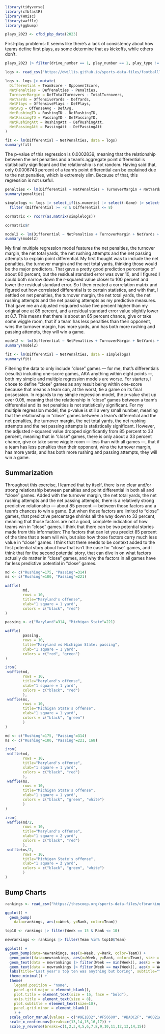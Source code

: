 ```r
library(tidyverse)
library(cfbfastR)
library(Hmisc)
library(waffle)
library(ggbump)
```

```r
plays_2023 <- cfbd_pbp_data(2023)
```

First-play problems: It seems like there's a lack of consistency about how teams define first plays, as some determine that as kickoffs, while others don't.

```r
plays_2023 |> filter(drive_number == 1, play_number == 1, play_type != 'Kickoff') |> distinct(home, play_type)
```

```r
logs <- read_csv("https://dwillis.github.io/sports-data-files/footballlogs1122.csv")
```

```r
logs <- logs |> mutate(
  Differential = TeamScore - OpponentScore,
  NetPenalties = DefPenalties - Penalties,
  TurnoverMargin = DefTotalTurnovers - TotalTurnovers,
  NetYards = OffensiveYards - DefYards,
  NetPlays = OffensivePlays - DefPlays,
  NetAvg = OffenseAvg - DefAvg,
  NetRushingTD = RushingTD - DefRushingTD,
  NetPassingTD = PassingTD - DefPassingTD,
  NetRushingAtt = RushingAtt - DefRushingAtt,
  NetPassingAtt = PassingAtt - DefPassingAtt
)
```

```r
fit <- lm(Differential ~ NetPenalties, data = logs)
summary(fit)
```

The p-value of this regression is 0.0002839, meaning that the relationship between the net penalties and a team's aggregate point differential is statistically significant and the relationship is not random. Having said that, only 0.0006743 percent of a team's point differential can be explained due to the net penalties, which is extremely slim. Because of that, this regression is not useful.


```r
penalties <- lm(Differential ~ NetPenalties + TurnoverMargin + NetYards, data=logs)
summary(penalties)
```

```r
simplelogs <- logs |> select_if(is.numeric) |> select(-Game) |> select(Differential, NetPenalties, TurnoverMargin, NetYards, NetPlays, NetPassingTD, PassingPct, DefPassingPct, NetRushingTD, NetAvg, NetRushingAtt, NetPassingAtt) |>
  filter (Differential >= -8 & Differential <= 8)
```

```r
cormatrix <- rcorr(as.matrix(simplelogs))

cormatrix$r
```

```r
model2 <- lm(Differential ~ NetPenalties + TurnoverMargin + NetYards + NetRushingAtt + NetPassingAtt, data=logs)
summary(model2)
```

My final multiple regression model features the net penalties, the turnover margin, the net total yards, the net rushing attempts and the net passing attempts to explain point differential. My first thought was to include the net penalties, the turnover margin and the net total yards, thinking those would be the major predictors. That gave a pretty good prediction percentage of about 80 percent, but the residual standard error was over 10, and I figured I could both narrow down the r-squared value closer to 100 percent and lower the residual standard error. So I then created a correlation matrix and figured out how correlated differential is to certain statistics, and with that, I settled on net penalties, the turnover margin, the net total yards, the net rushing attempts and the net passing attempts as my predictive measures. That gave me an adjusted r-squared value five percent higher than my original one at 85 percent, and a residual standard error value slightly lower at 8.7. This means that there is about an 85 percent chance, give or take some wiggle room, that if a team has less penalties than their opponent, wins the turnover margin, has more yards, and has both more rushing and passing attempts, they will win a game.

```r
model2 <- lm(Differential ~ NetPenalties + TurnoverMargin + NetYards + NetRushingAtt + NetPassingAtt, data=simplelogs)
summary(model2)
```

```r
fit <- lm(Differential ~ NetPenalties, data = simplelogs)
summary(fit)
```

Filtering the data to only include "close" games — for me, that's differentials (results) including one-score games, AKA anything within eight points —, both my simple and multiple regression models are worse. For starters, I chose to define "close" games as any result being within one-score because that means a team can, at the worst, tie a game on its final possession. In regards to my simple regression model, the p-value shot up over 0.05, meaning that the relationship in "close" games between a team's differential and its net penalties is not statistically significant. For my multiple regression model, the p-value is still a very small number, meaning that the relationship in "close" games between a team's differential and the net penalties, the turnover margin, the net total yards, the net rushing attempts and the net passing attempts is statistically significant. However, the adjusted r-squared value dropped significantly from 85 percent to 33 percent, meaning that in "close" games, there is only about a 33 percent chance, give or take some wiggle room — less than with all games —, that if a team has less penalties than their opponent, wins the turnover margin, has more yards, and has both more rushing and passing attempts, they will win a game.

## Summarization

Throughout this exercise, I learned that by itself, there is no clear and/or strong relationship between penalties and point differential in both all and "close" games. Added with the turnover margin, the net total yards, the net rushing attempts and the net passing attempts, there is a relatively strong predictive relationship — about 85 percent — between those factors and a team's chances to win a game. But when those factors are limited to "close" games, that predictive percentage shrinks all the way down to 33 percent, meaning that those factors are not a good, complete indication of how teams win in "close" games. I think that there can be two potential stories made from this information: The factors that can let you predict 85 percent of the time that a team will win, but also how those factors carry much less value in "close" games. I think that there needs to be context added to the first potential story about how that isn't the case for "close" games, and I think that for the second potential story, that can dive in on what factors actually do matter in "close" games, and why the factors in all games have far less predictive potential in "close" games.


```r
md <- c("Rushing"=175, "Passing"=314)
ms <- c("Rushing"=100, "Passing"=221)
```

```r
waffle(
        md, 
        rows = 10, 
        title="Maryland's offense", 
        xlab="1 square = 1 yard", 
        colors = c("black", "red")
)
```

```r
passing <- c("Maryland"=314, "Michigan State"=221)
```

```r
waffle(
        passing, 
        rows = 10, 
        title="Maryland vs Michigan State: passing", 
        xlab="1 square = 1 yard", 
        colors = c("red", "green")
)
```

```r
iron(
 waffle(md, 
        rows = 10, 
        title="Maryland's offense", 
        xlab="1 square = 1 yard", 
        colors = c("black", "red")
        ),
 waffle(ms, 
        rows = 10, 
        title="Michigan State's offense", 
        xlab="1 square = 1 yard", 
        colors = c("black", "green")
        )
)
```

```r
md <- c("Rushing"=175, "Passing"=314)
ms <- c("Rushing"=100, "Passing"=221, 168)
```


```r
iron(
 waffle(md, 
        rows = 10, 
        title="Maryland's offense", 
        xlab="1 square = 1 yard", 
        colors = c("black", "red")
        ),
 waffle(ms, 
        rows = 10, 
        title="Michigan State's offense", 
        xlab="1 square = 1 yard",
        colors = c("black", "green", "white")
        )
)
```

```r
iron(
 waffle(md/2, 
        rows = 10, 
        title="Maryland's offense", 
        xlab="1 square = 2 yard", 
        colors = c("black", "red")
        ),
 waffle(ms/2, 
        rows = 10, 
        title="Michigan State's offense", 
        xlab="1 square = 2 yard",
        colors = c("black", "green", "white")
        )
)
```

## Bump Charts

```r
rankings <- read_csv("https://thescoop.org/sports-data-files/cfbranking22.csv")
```

```r
ggplot() + 
  geom_bump(
    data=rankings, aes(x=Week, y=Rank, color=Team)) 
```

```r
top10 <- rankings |> filter(Week == 15 & Rank <= 10)

newrankings <- rankings |> filter(Team %in% top10$Team)
```

```r
ggplot() + 
  geom_bump(data=newrankings, aes(x=Week, y=Rank, color=Team)) + 
  geom_point(data=newrankings, aes(x=Week, y=Rank, color=Team), size = 4) +   
  geom_text(data = newrankings |> filter(Week == min(Week)), aes(x = Week - .2, y=Rank, label = Team), size = 3, hjust = 1) +
  geom_text(data = newrankings |> filter(Week == max(Week)), aes(x = Week + .2, y=Rank, label = Team), size = 3, hjust = 0) +
  labs(title="Last year's top ten was anything but boring", subtitle="", y= "Rank", x = "Week") +
  theme_minimal() +
  theme(
    legend.position = "none",
    panel.grid.major = element_blank(),
    plot.title = element_text(size = 16, face = "bold"),
    axis.title = element_text(size = 8), 
    plot.subtitle = element_text(size=10), 
    panel.grid.minor = element_blank()
    ) +
  scale_color_manual(values = c("#9E1B32","#F56600", "#BA0C2F", "#0021A5", "#ffcb05", "#BB0000", "#4d1979","#FF8200", "#990000", "#CC0000")) +
  scale_x_continuous(breaks=c(13,14,15,16,17)) + 
  scale_y_reverse(breaks=c(1,2,3,4,5,6,7,8,9,10,11,12,13,14,15))
```

